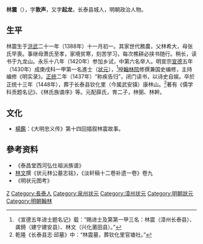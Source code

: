 {{Otheruses|other=名为林震的其他人物|林震}}
{{Otheruses|other=名为林起龙的其他人物|林起龙}}

'''林震'''（{{bd|1388年||1448年||}}），字'''敦声'''，又字'''起龙'''，长泰县城人，明朝政治人物。

== 生平 ==
林震生于[[洪武|洪武]]二十一年（1388年）十一月初一。其家世代務農，父林希大，母张氏早喪。事继母萧氏至孝，家境贫寒，刻苦学习，每次樵耕必挟书随行。稍长，读书于九龙山。永乐十八年（1420年）参加乡试，中第六名举人。明宣宗[[宣德|宣德]]五年（1430年）成庚戌科一甲第一名進士（[[状元|状元]]），<ref>《宣德五年进士题名记》载：“赐进士及第第一甲三名：林震（漳州长泰县）、龚錡（建宁建安县）、林文（兴化莆田县）。”</ref>授[[翰林院|翰林院]]修撰兼国史编修，主持编修《明实录》。[[正统_(年号)|正统]]二年（1437年）“称疾告归”，闭门读书，以诗史自娱。卒於正统十三年（1448年），葬于长泰县钦化里（今属武安镇）康林山。<ref>乾隆《长泰县志·邱墓》中：“林震墓，葬钦化里官塘社。”</ref>著有《儒学科贡题名记》、《林氏族谱序》等。元配薛氏，育二子，林弼、林幹。

== 文化 ==
*[[楊鑑|楊鑑]]：《大明忠义传》第十四回插叙林震故事。

== 參考资料 ==
{{reflist}}
*《泰昌堂西河弘仕祖派族谱》
*[[林文_(明朝)|林文]]撰《状元林公墓志铭》，《淡轩稿十二卷补遗一卷》卷九
*《明状元图考》

{{福建状元}}
{{宣德五年庚戌科殿試金榜}}

{{Authority control}}
{{DEFAULTSORT:Lin林}}
[[Category:林姓|Z]]
[[Category:長泰人|Category:長泰人]]
[[Category:泉州状元|Category:泉州状元]]
[[Category:漳州状元|Category:漳州状元]]
[[Category:明朝狀元|Category:明朝狀元]]
[[Category:明朝翰林|Category:明朝翰林]]

{{明朝人小作品}}